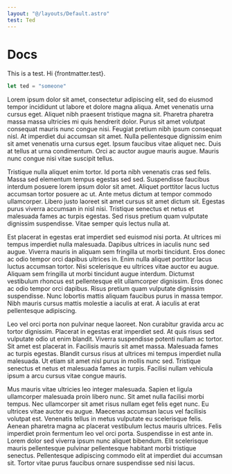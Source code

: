 ```yaml
---
layout: "@/layouts/Default.astro"
test: Ted
---
```


<div class="bg-white/50">

# Docs


This is a test. Hi {frontmatter.test}.

```typescript
let ted = "someone"
```

<TestMdx />

Lorem ipsum dolor sit amet, consectetur adipiscing elit, sed do eiusmod tempor incididunt ut labore et dolore magna
aliqua. Amet venenatis urna cursus eget. Aliquet nibh praesent tristique magna sit. Pharetra pharetra massa massa
ultricies mi quis hendrerit dolor. Purus sit amet volutpat consequat mauris nunc congue nisi. Feugiat pretium nibh ipsum
consequat nisl. At imperdiet dui accumsan sit amet. Nulla pellentesque dignissim enim sit amet venenatis urna cursus
eget. Ipsum faucibus vitae aliquet nec. Duis at tellus at urna condimentum. Orci ac auctor augue mauris augue. Mauris
nunc congue nisi vitae suscipit tellus.

Tristique nulla aliquet enim tortor. Id porta nibh venenatis cras sed felis. Massa sed elementum tempus egestas sed sed.
Suspendisse faucibus interdum posuere lorem ipsum dolor sit amet. Aliquet porttitor lacus luctus accumsan tortor posuere
ac ut. Ante metus dictum at tempor commodo ullamcorper. Libero justo laoreet sit amet cursus sit amet dictum sit.
Egestas purus viverra accumsan in nisl nisi. Tristique senectus et netus et malesuada fames ac turpis egestas. Sed risus
pretium quam vulputate dignissim suspendisse. Vitae semper quis lectus nulla at.

Est placerat in egestas erat imperdiet sed euismod nisi porta. At ultrices mi tempus imperdiet nulla malesuada. Dapibus
ultrices in iaculis nunc sed augue. Viverra mauris in aliquam sem fringilla ut morbi tincidunt. Eros donec ac odio
tempor orci dapibus ultrices in. Enim nulla aliquet porttitor lacus luctus accumsan tortor. Nisi scelerisque eu ultrices
vitae auctor eu augue. Aliquam sem fringilla ut morbi tincidunt augue interdum. Dictumst vestibulum rhoncus est
pellentesque elit ullamcorper dignissim. Eros donec ac odio tempor orci dapibus. Risus pretium quam vulputate dignissim
suspendisse. Nunc lobortis mattis aliquam faucibus purus in massa tempor. Nibh mauris cursus mattis molestie a iaculis
at erat. A iaculis at erat pellentesque adipiscing.

Leo vel orci porta non pulvinar neque laoreet. Non curabitur gravida arcu ac tortor dignissim. Placerat in egestas erat
imperdiet sed. At quis risus sed vulputate odio ut enim blandit. Viverra suspendisse potenti nullam ac tortor. Sit amet
est placerat in. Facilisis mauris sit amet massa. Malesuada fames ac turpis egestas. Blandit cursus risus at ultrices mi
tempus imperdiet nulla malesuada. Ut etiam sit amet nisl purus in mollis nunc sed. Tristique senectus et netus et
malesuada fames ac turpis. Facilisi nullam vehicula ipsum a arcu cursus vitae congue mauris.

Mus mauris vitae ultricies leo integer malesuada. Sapien et ligula ullamcorper malesuada proin libero nunc. Sit amet
nulla facilisi morbi tempus. Nec ullamcorper sit amet risus nullam eget felis eget nunc. Eu ultrices vitae auctor eu
augue. Maecenas accumsan lacus vel facilisis volutpat est. Venenatis tellus in metus vulputate eu scelerisque felis.
Aenean pharetra magna ac placerat vestibulum lectus mauris ultrices. Felis imperdiet proin fermentum leo vel orci porta.
Suspendisse in est ante in. Lorem dolor sed viverra ipsum nunc aliquet bibendum. Elit scelerisque mauris pellentesque
pulvinar pellentesque habitant morbi tristique senectus. Pellentesque adipiscing commodo elit at imperdiet dui accumsan
sit. Tortor vitae purus faucibus ornare suspendisse sed nisi lacus.

</div>
